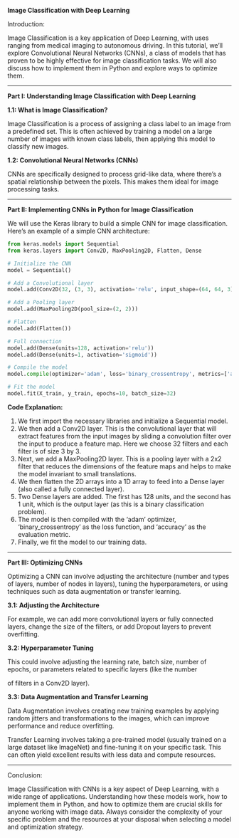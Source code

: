 **Image Classification with Deep Learning**

Introduction:

Image Classification is a key application of Deep Learning, with uses ranging from medical imaging to autonomous driving. In this tutorial, we'll explore Convolutional Neural Networks (CNNs), a class of models that has proven to be highly effective for image classification tasks. We will also discuss how to implement them in Python and explore ways to optimize them.

---

**Part I: Understanding Image Classification with Deep Learning**

**1.1: What is Image Classification?**

Image Classification is a process of assigning a class label to an image from a predefined set. This is often achieved by training a model on a large number of images with known class labels, then applying this model to classify new images.

**1.2: Convolutional Neural Networks (CNNs)**

CNNs are specifically designed to process grid-like data, where there's a spatial relationship between the pixels. This makes them ideal for image processing tasks.

---

**Part II: Implementing CNNs in Python for Image Classification**

We will use the Keras library to build a simple CNN for image classification. Here's an example of a simple CNN architecture:

```python
from keras.models import Sequential
from keras.layers import Conv2D, MaxPooling2D, Flatten, Dense

# Initialize the CNN
model = Sequential()

# Add a Convolutional layer
model.add(Conv2D(32, (3, 3), activation='relu', input_shape=(64, 64, 3)))

# Add a Pooling layer
model.add(MaxPooling2D(pool_size=(2, 2)))

# Flatten
model.add(Flatten())

# Full connection
model.add(Dense(units=128, activation='relu'))
model.add(Dense(units=1, activation='sigmoid'))

# Compile the model
model.compile(optimizer='adam', loss='binary_crossentropy', metrics=['accuracy'])

# Fit the model
model.fit(X_train, y_train, epochs=10, batch_size=32)
```

**Code Explanation:**

1. We first import the necessary libraries and initialize a Sequential model.
2. We then add a Conv2D layer. This is the convolutional layer that will extract features from the input images by sliding a convolution filter over the input to produce a feature map. Here we choose 32 filters and each filter is of size 3 by 3.
3. Next, we add a MaxPooling2D layer. This is a pooling layer with a 2x2 filter that reduces the dimensions of the feature maps and helps to make the model invariant to small translations.
4. We then flatten the 2D arrays into a 1D array to feed into a Dense layer (also called a fully connected layer).
5. Two Dense layers are added. The first has 128 units, and the second has 1 unit, which is the output layer (as this is a binary classification problem).
6. The model is then compiled with the 'adam' optimizer, 'binary_crossentropy' as the loss function, and 'accuracy' as the evaluation metric.
7. Finally, we fit the model to our training data. 

---

**Part III: Optimizing CNNs**

Optimizing a CNN can involve adjusting the architecture (number and types of layers, number of nodes in layers), tuning the hyperparameters, or using techniques such as data augmentation or transfer learning.

**3.1: Adjusting the Architecture**

For example, we can add more convolutional layers or fully connected layers, change the size of the filters, or add Dropout layers to prevent overfitting.

**3.2: Hyperparameter Tuning**

This could involve adjusting the learning rate, batch size, number of epochs, or parameters related to specific layers (like the number

 of filters in a Conv2D layer).

**3.3: Data Augmentation and Transfer Learning**

Data Augmentation involves creating new training examples by applying random jitters and transformations to the images, which can improve performance and reduce overfitting. 

Transfer Learning involves taking a pre-trained model (usually trained on a large dataset like ImageNet) and fine-tuning it on your specific task. This can often yield excellent results with less data and compute resources.

---

Conclusion:

Image Classification with CNNs is a key aspect of Deep Learning, with a wide range of applications. Understanding how these models work, how to implement them in Python, and how to optimize them are crucial skills for anyone working with image data. Always consider the complexity of your specific problem and the resources at your disposal when selecting a model and optimization strategy.